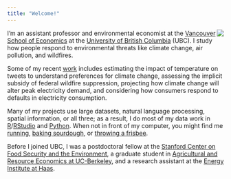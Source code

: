 ```yaml
---
title: "Welcome!"
---
```


<!-- TODO: -->
<!-- - Have text wrap around welcome image. -->
<!-- - Add an option to not render (currently problematic) posts. -->
<!-- - Get freeze to work. Seems to be re-rendering everything... though there is a directory. So maybe it's just computation stuff. -->
<!-- - So many blog posts are outdated. Add warnings to the top of them. -->
<!-- - Also a good reminder of how quickly this knowledge goes stale... what have I learned that's really durable? -->

<img style="float:right;" src="img/pbaylis-avatar2021-small.png">
<!-- [![](img/pbaylis-avatar2021-small.png){float:right}] -->

I'm an assistant professor and environmental economist at the [Vancouver School of Economics](http://economics.ubc.ca/) at the [University of British Columbia](https://www.ubc.ca/) (UBC). I study how people respond to environmental threats like climate change, air pollution, and wildfires.

<!-- and a member of the [Centre for Food, Resource and Environmental Economics](https://cfree.landfood.ubc.ca/) (CFREE) -->

<!-- **[Matt Lowe](https://mattlowe.site/) and I currently hiring a pre-doc RA for 2020 / 2021!** The RA will contribute to a set of field and natural experiment projects in behavioural development and environmental economics. You should apply [here](https://econjobmarket.org/positions/6466), be sure to fill in the separate survey on technical background, and e-mail me if you have any questions. -->

<!-- * Patrick works on questions of **how people are affected by environmental shocks**, such as climate change and natural disasters. He is interested in the human response to these shocks - how they can attenuate or accentuate the problem? He does so using spatial tools and text-based analysis to better understand our responses. His papers on suicide and temperature, electricity and temperature, and his job market paper and related papers on the impact of temperature changes on expressed sentiment are all examples of this approach. 
* His experimental work thinks about the solutions to such problems. How **can we respond better to environmental shocks**? His paper looking at how default bias affects take-up of time-varying pricing and his work examining the why people in Delhi don’t wear masks fall into this category. Privately, the next projects need to focus on interventions that *work* and have a *big effect*. This will require some *piloting*.-->

Some of my recent [work](/research/) includes estimating the impact of temperature on tweets to understand preferences for climate change, assessing the implicit subsidy of federal wildfire suppression, projecting how climate change will alter peak electricity demand, and considering how consumers respond to defaults in electricity consumption. 

Many of my projects use large datasets, natural language processing, spatial information, or all three; as a result, I do most of my data work in [R](https://www.r-project.org)/[RStudio](https://www.rstudio.com) and [Python](https://www.python.org). When not in front of my computer, you might find me [running](/img/IMG_0613.jpg), [baking sourdough](/posts/2020-04-12-bread-notes/2020-04-12-bread-notes.html), or [throwing a frisbee](/img/frisbee-montage.jpg).

Before I joined UBC, I was a postdoctoral fellow at the [Stanford Center on Food Security and the Environment](http://fse.fsi.stanford.edu/), a graduate student in [Agricultural and Resource Economics at UC-Berkeley](http://areweb.berkeley.edu), and a research assistant at the [Energy Institute at Haas](https://ei.haas.berkeley.edu).

<!-- If you'd like to schedule a meeting with me, you can do so [here](https://calendly.com/patrick-baylis/office-hours). -->